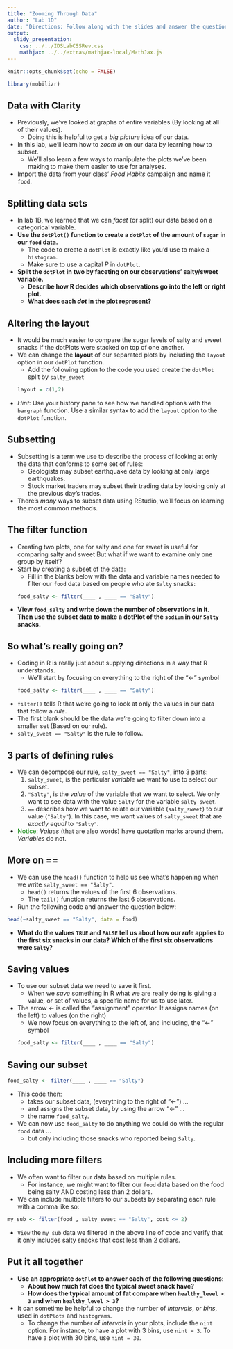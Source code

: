 ```yaml
---
title: "Zooming Through Data"
author: "Lab 1D"
date: "Directions: Follow along with the slides and answer the questions in **red** font in your journal."
output: 
  slidy_presentation: 
    css: ../../IDSLabCSSRev.css
    mathjax: ../../extras/mathjax-local/MathJax.js
---
```


```r
knitr::opts_chunk$set(echo = FALSE)
```

```r
library(mobilizr)
```

## Data with Clarity

- Previously, we've looked at graphs of entire variables (By looking at all of their values).
    - Doing this is helpful to get a _big picture_ idea of our data.
- In this lab, we'll learn how to _zoom in_ on our data by learning how to subset.
    - We'll also learn a few ways to manipulate the plots we've been making to make them easier to use for analyses.
- Import the data from your class' _Food Habits_ campaign and name it `food`.


## Splitting data sets

- In lab 1B, we learned that we can _facet_ (or split) our data based on a categorical variable.
- **Use the `dotPlot()` function to create a `dotPlot` of the amount of `sugar` in our `food` data.**
    - The code to create a `dotPlot` is exactly like you'd use to make a `histogram`.
    - Make sure to use a capital _P_ in `dotPlot`.
- **Split the `dotPlot` in two by faceting on our observations' salty/sweet variable.**
    - **Describe how R decides which observations go into the left or right plot.**
    - **What does each _dot_ in the plot represent?**


## Altering the layout

- It would be much easier to compare the sugar levels of salty and sweet snacks if the dotPlots were stacked on top of one another.
- We can change the **layout** of our separated plots by including the `layout` option in our `dotPlot` function. 
    - Add the following option to the code you used create the `dotPlot` split by `salty_sweet` 
```r
layout = c(1,2)
```
- _Hint_: Use your history pane to see how we handled options with the `bargraph` function. Use a similar syntax to add the `layout` option to the `dotPlot` function.


## Subsetting

- Subsetting is a term we use to describe the process of looking at only the data that conforms to some set of rules:
    - Geologists may subset earthquake data by looking at only large earthquakes.
    - Stock market traders may subset their trading data by looking only at the previous day's trades.
- There's _many_ ways to subset data using RStudio, we'll focus on learning the most common methods.  


## The filter function

- Creating two plots, one for salty and one for sweet is useful for comparing salty and sweet But what if we want to examine only one group by itself?
- Start by creating a subset of the data:
    - Fill in the blanks below with the data and variable names needed to filter our `food` data based on people who ate `Salty` snacks:
```r
food_salty <- filter(____ , ____ == "Salty")
```
- **View `food_salty` and write down the number of observations in it. Then use the subset data to make a dotPlot of the `sodium` in our `Salty` snacks.**


## So what's really going on?

- Coding in R is really just about supplying directions in a way that R understands. 
    - We'll start by focusing on everything to the right of the "<-" symbol
```r
food_salty <- filter(____ , ____ == "Salty")
```
- `filter()` tells R that we're going to look at only the values in our data that follow a _rule_.
- The first blank should be the data we're going to filter down into a smaller set (Based on our rule).
- `salty_sweet == "Salty"` is the rule to follow.


## 3 parts of defining rules

- We can decompose our rule, `salty_sweet == "Salty"`, into 3 parts:
    1. `salty_sweet`, is the particular _variable_ we want to use to select our subset.
    2. `"Salty"`, is the _value_ of the variable that we want to select. We only want to see data with the value `Salty` for the variable `salty_sweet`.
    3. `==`  describes how we want to relate our variable (`salty_sweet`) to our value (`"Salty"`). In this case, we want values of `salty_sweet` that are _exactly equal_ to `"Salty"`.
- <font color="green">Notice:</font> _Values_ (that are also words) have quotation marks around them. _Variables_ do not.


## More on ==

- We can use the `head()` function to help us see what's happening when we write `salty_sweet == "Salty"`.
    - `head()` returns the values of the first 6 observations.
    - The `tail()` function returns the last 6 observations.
- Run the following code and answer the question below:
```r
head(~salty_sweet == "Salty", data = food)
```
- **What do the values `TRUE` and `FALSE` tell us about how our _rule_ applies to the first six snacks in our data? Which of the first six observations were `Salty`?**


## Saving values

- To use our subset data we need to save it first.
    - When we _save_ something in R what we are really doing is giving a value, or set of values, a specific name for us to use later.
- The arrow <- is called the "assignment" operator. It assigns names (on the left) to values (on the right)
    - We now focus on everything to the left of, and including, the "<-" symbol
```r
food_salty <- filter(____ , ____ == "Salty")
```


## Saving our subset

```r
food_salty <- filter(____ , ____ == "Salty")
```

- This code then: 
    - takes our subset data, (everything to the right of "<-") ...
    - and assigns the subset data, by using the arrow "<-" ...
    - the name `food_salty`.
- We can now use `food_salty` to do anything we could do with the regular `food` data ...
    - but only including those snacks who reported being `Salty`.


## Including more filters

- We often want to filter our data based on multiple rules.
    - For instance, we might want to filter our `food` data based on the food being salty AND costing less than 2 dollars.
- We can include multiple filters to our subsets by separating each rule with a comma like so:

```r
my_sub <- filter(food , salty_sweet == "Salty", cost <= 2)
```

- `View`  the  `my_sub` data we filtered in the above line of code and verify that it only includes salty snacks that cost less than 2 dollars.


## Put it all together

- **Use an appropriate `dotPlot` to answer each of the following questions:**
    - **About how much fat does the typical sweet snack have?**
    - **How does the typical amount of fat compare when `healthy_level < 3` and when `healthy_level > 3`?**
- It can sometime be helpful to change the number of _intervals_, or _bins_, used in `dotPlots` and `histograms`.
    - To change the number of _intervals_ in your plots, include the `nint` option. For instance, to have a plot with 3 bins, use `nint = 3`. To have a plot with 30 bins, use `nint = 30`.